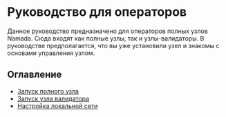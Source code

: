 # Руководство для операторов

Данное руководство предназначено для операторов полных узлов Namada. Сюда входят как полные узлы, так и узлы-валидаторы. В руководстве предполагается, что вы уже установили узел и знакомы с основами управления узлом.

## Оглавление

- [Запуск полного узла](./operators/ledger.mdx)
- [Запуск узла валидатора](./operators/validators.mdx)
- [Настройка локальной сети](./operators/local-network.mdx)